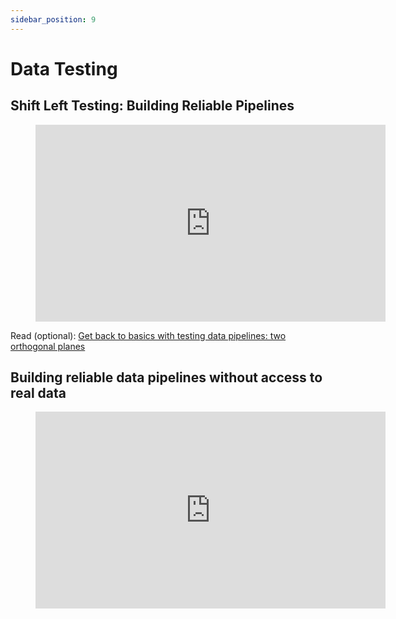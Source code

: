 ```yaml
---
sidebar_position: 9
---
```

# Data Testing


## Shift Left Testing: Building Reliable Pipelines

<div style={{textAlign: 'center'}}>

<figure class="video-container">
    <iframe width="560" height="315" src="https://www.youtube.com/embed/MR50CEFqZZo" title="YouTube video player" frameborder="0" allow="accelerometer; autoplay; clipboard-write; encrypted-media; gyroscope; picture-in-picture" allowfullscreen></iframe>
</figure>


Read (optional): [Get back to basics with testing data pipelines: two orthogonal planes](https://www.thoughtworks.com/en-de/insights/blog/testing/get-back-to-basics-with-testing-data-pipelines-two-orthogonal-planes)

</div>

## Building reliable data pipelines without access to real data

<div style={{textAlign: 'center'}}>

<figure class="video-container">
    <iframe width="560" height="315" src="https://www.youtube.com/embed/kr9kWB2aJNM" title="YouTube video player" frameborder="0" allow="accelerometer; autoplay; clipboard-write; encrypted-media; gyroscope; picture-in-picture" allowfullscreen></iframe>
</figure>

</div>
